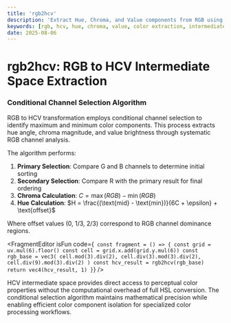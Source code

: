 ```yaml
---
title: 'rgb2hcv'
description: 'Extract Hue, Chroma, and Value components from RGB using conditional channel selection algorithms'
keywords: [rgb, hcv, hue, chroma, value, color extraction, intermediate space]
date: 2025-08-06
---
```



# rgb2hcv: RGB to HCV Intermediate Space Extraction

### Conditional Channel Selection Algorithm

RGB to HCV transformation employs conditional channel selection to identify maximum and minimum color components. This process extracts hue angle, chroma magnitude, and value brightness through systematic RGB channel analysis.

The algorithm performs:

1. **Primary Selection**: Compare G and B channels to determine initial sorting
2. **Secondary Selection**: Compare R with the primary result for final ordering
3. **Chroma Calculation**: $C = \max(RGB) - \min(RGB)$
4. **Hue Calculation**: $H = \frac{(\text{mid} - \text{min})}{6C + \epsilon} + \text{offset}$

Where offset values (0, 1/3, 2/3) correspond to RGB channel dominance regions.

<FragmentEditor
        isFun
        code={`
const fragment = () => {
        const grid = uv.mul(6).floor()
        const cell = grid.x.add(grid.y.mul(6))
        const rgb_base = vec3(
                cell.mod(3).div(2),
                cell.div(3).mod(3).div(2),
                cell.div(9).mod(3).div(2)
        )
        const hcv_result = rgb2hcv(rgb_base)
        return vec4(hcv_result, 1)
}`}
/>

HCV intermediate space provides direct access to perceptual color properties without the computational overhead of full HSL conversion. The conditional selection algorithm maintains mathematical precision while enabling efficient color component isolation for specialized color processing workflows.
